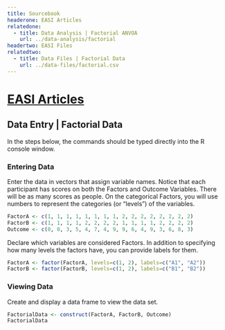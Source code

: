 ```yaml
---
title: Sourcebook
headerone: EASI Articles
relatedone:
  - title: Data Analysis | Factorial ANVOA
    url: ../data-analysis/factorial
headertwo: EASI Files
relatedtwo:
  - title: Data Files | Factorial Data
    url: ../data-files/factorial.csv
---
```


# [EASI Articles](../index.md)

## Data Entry | Factorial Data

In the steps below, the commands should be typed directly into the R console window.

### Entering Data

Enter the data in vectors that assign variable names. Notice that each participant has scores on both the Factors and Outcome Variables. There will be as many scores as people. On the categorical Factors, you will use numbers to represent the categories (or “levels”) of the variables.

```r
FactorA <- c(1, 1, 1, 1, 1, 1, 1, 1, 2, 2, 2, 2, 2, 2, 2, 2)
FactorB <- c(1, 1, 1, 1, 2, 2, 2, 2, 1, 1, 1, 1, 2, 2, 2, 2)
Outcome <- c(0, 0, 3, 5, 4, 7, 4, 9, 9, 6, 4, 9, 3, 6, 8, 3)
```

Declare which variables are considered Factors. In addition to specifying how many levels the factors have, you can provide labels for them.

```r
FactorA <- factor(FactorA, levels=c(1, 2), labels=c("A1", "A2"))
FactorB <- factor(FactorB, levels=c(1, 2), labels=c("B1", "B2"))
```

### Viewing Data

Create and display a data frame to view the data set.

```r
FactorialData <- construct(FactorA, FactorB, Outcome)
FactorialData
```
